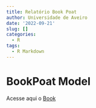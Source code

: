 ```yaml
---
title: Relatório Book Poat
author: Universidade de Aveiro
date: '2022-09-21'
slug: []
categories:
  - R
tags:
  - R Markdown
---
```


# BookPoat Model

Acesse aqui o [Book](https//nupec.github.io/bookPoat/)
